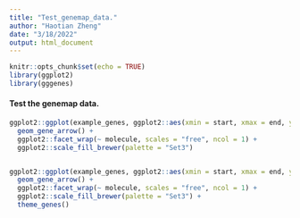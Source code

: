 ```yaml
---
title: "Test_genemap_data."
author: "Haotian Zheng"
date: "3/18/2022"
output: html_document
---
```


```r
knitr::opts_chunk$set(echo = TRUE)
library(ggplot2)
library(gggenes)
```

#### Test the genemap data.
```r
ggplot2::ggplot(example_genes, ggplot2::aes(xmin = start, xmax = end, y = molecule, fill = gene)) +
  geom_gene_arrow() +
  ggplot2::facet_wrap(~ molecule, scales = "free", ncol = 1) +
  ggplot2::scale_fill_brewer(palette = "Set3")


ggplot2::ggplot(example_genes, ggplot2::aes(xmin = start, xmax = end, y = molecule, fill = gene)) +
  geom_gene_arrow() +
  ggplot2::facet_wrap(~ molecule, scales = "free", ncol = 1) +
  ggplot2::scale_fill_brewer(palette = "Set3") +
  theme_genes()
```